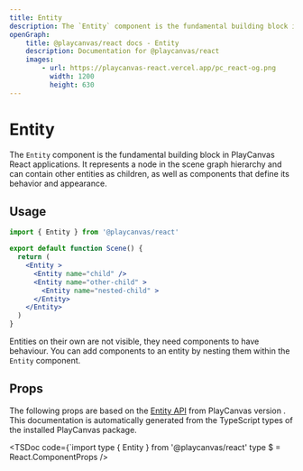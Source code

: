 ```yaml
---
title: Entity
description: The `Entity` component is the fundamental building block in PlayCanvas React applications. It represents a node in the scene graph hierarchy and can contain other entities as children, as well as components that define its behavior and appearance.
openGraph:
    title: @playcanvas/react docs - Entity
    description: Documentation for @playcanvas/react
    images:
        - url: https://playcanvas-react.vercel.app/pc_react-og.png
          width: 1200
          height: 630
---
```

# Entity

The `Entity` component is the fundamental building block in PlayCanvas React applications. It represents a node in the scene graph hierarchy and can contain other entities as children, as well as components that define its behavior and appearance.


## Usage

```jsx
import { Entity } from '@playcanvas/react'

export default function Scene() {
  return (
    <Entity >
      <Entity name="child" />
      <Entity name="other-child" >
        <Entity name="nested-child" >
      </Entity>
    </Entity>
  )
}
```

Entities on their own are not visible, they need components to have behaviour. You can add components to an entity by nesting them within the `Entity` component.

## Props

The following props are based on the [Entity API](https://developer.playcanvas.com/en/api/pc.Entity.html) from PlayCanvas version **<PcVersion />**. This documentation is automatically generated from the TypeScript types of the installed PlayCanvas package.

<TSDoc
  code={`import type { Entity } from '@playcanvas/react'
type $ = React.ComponentProps<typeof Entity>
/>
